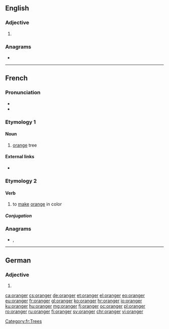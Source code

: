 ==English==

===Adjective===
{{head|en|adjective comparative form}}

# {{en-comparative of|orange}}

===Anagrams===
* {{l|en|groaner}}

----

==French==

===Pronunciation===
* {{IPA|/ɔ.ʁɑ̃.ʒe/|lang=fr}}
* {{audio|Fr-oranger.ogg|Audio|lang=fr}}

===Etymology 1===
{{suffix|orange|ier|lang=fr}}

====Noun====
{{fr-noun|m}}

# [[orange]] tree

====External links====
* {{R:TLFi}}

===Etymology 2===
{{suffix|orange|er|lang=fr}}

====Verb====
{{fr-verb}}

# to [[make]] [[orange]] in color

=====Conjugation=====
{{fr-conj-auto}}

===Anagrams===
* {{l|fr|rognera}}, {{l|fr|rongera}}

[[Category:fr:Trees]]

----

==German==

===Adjective===
{{head|de|adjective form}}

# {{comparative of|orange|lang=de}}

[[ca:oranger]]
[[cs:oranger]]
[[de:oranger]]
[[et:oranger]]
[[el:oranger]]
[[eo:oranger]]
[[eu:oranger]]
[[fr:oranger]]
[[gl:oranger]]
[[ko:oranger]]
[[hr:oranger]]
[[io:oranger]]
[[ku:oranger]]
[[hu:oranger]]
[[mg:oranger]]
[[fj:oranger]]
[[oc:oranger]]
[[pl:oranger]]
[[ro:oranger]]
[[ru:oranger]]
[[fi:oranger]]
[[sv:oranger]]
[[chr:oranger]]
[[vi:oranger]]